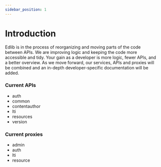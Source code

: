 ```yaml
---
sidebar_position: 1
---
```


# Introduction

Edlib is in the process of reorganizing and moving parts of the code between APIs. We are improving logic and keeping the code more accessible and tidy. Your gain as a developer is more logic, fewer APIs, and a better overview. 
As we move forward, our services, APIs and proxies will be combined and an in-depth developer-specific documentation will be added.


### Current APIs
- auth
- common
- contentauthor
- lti
- resources
- version

### Current proxies
- admin
- auth
- lti
- resource
